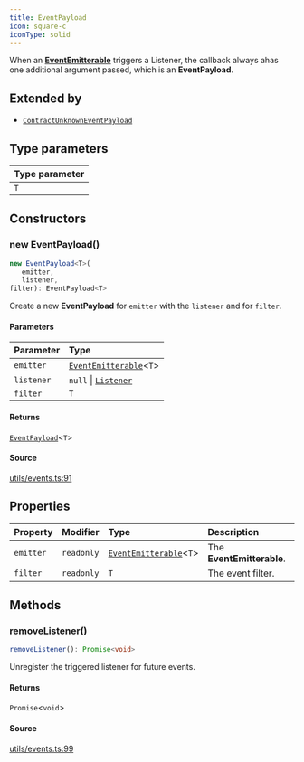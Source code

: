 ```yaml
---
title: EventPayload
icon: square-c
iconType: solid
---
```


When an [**EventEmitterable**](/sdk/content/interfaces/EventEmitterable) triggers a Listener, the callback always ahas one additional
argument passed, which is an **EventPayload**.

## Extended by

- [`ContractUnknownEventPayload`](/sdk/content/classes/ContractUnknownEventPayload)

## Type parameters

| Type parameter |
| :------ |
| `T` |

## Constructors

### new EventPayload()

```ts
new EventPayload<T>(
   emitter, 
   listener, 
filter): EventPayload<T>
```

Create a new **EventPayload** for `emitter` with the `listener` and for `filter`.

#### Parameters

| Parameter | Type |
| :------ | :------ |
| `emitter` | [`EventEmitterable`](/sdk/content/interfaces/EventEmitterable)\<`T`\> |
| `listener` | `null` \| [`Listener`](/sdk/content/type-aliases/Listener) |
| `filter` | `T` |

#### Returns

[`EventPayload`](/sdk/content/classes/EventPayload)\<`T`\>

#### Source

[utils/events.ts:91](https://github.com/dominant-strategies/quais.js/blob/689a9f3b619eb28568d2c4f147828c013dafa8cc/src/utils/events.ts#L91)

## Properties

| Property | Modifier | Type | Description |
| :------ | :------ | :------ | :------ |
| `emitter` | `readonly` | [`EventEmitterable`](/sdk/content/interfaces/EventEmitterable)\<`T`\> | The **EventEmitterable**. |
| `filter` | `readonly` | `T` | The event filter. |

## Methods

### removeListener()

```ts
removeListener(): Promise<void>
```

Unregister the triggered listener for future events.

#### Returns

`Promise`\<`void`\>

#### Source

[utils/events.ts:99](https://github.com/dominant-strategies/quais.js/blob/689a9f3b619eb28568d2c4f147828c013dafa8cc/src/utils/events.ts#L99)
